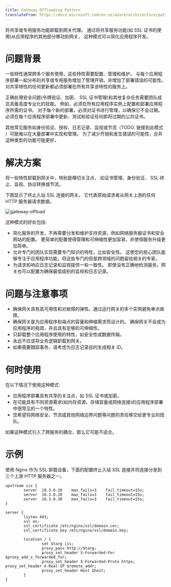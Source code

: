 ```yaml
---
title: Gateway Offloading Pattern
translateFrom: https://docs.microsoft.com/en-us/azure/architecture/patterns/gateway-offloading
---
```


将共享或专用服务功能卸载到网关代理。
通过将共享服务功能(如 SSL 证书的使用)从应用程序的其他部分移动到网关，
这种模式可以简化应用程序开发。

# 问题背景

一些特性通常跨多个服务使用，这些特性需要配置、管理和维护。
与每个应用程序部署一起分布的共享或专用服务增加了管理开销，并增加了部署错误的可能性。
对共享特性的任何更新都必须部署在所有共享该特性的服务上。

正确处理安全问题(令牌验证、加密、 SSL 证书管理)和其他复杂任务需要团队成员具备高度专业化的技能。
例如，必须在所有应用程序实例上配置和部署应用程序所需的证书。
对于每个新的部署，必须对证书进行管理，以确保它不会过期。
必须在每个应用程序部署中更新、测试和验证任何即将过期的公共证书。

其他常见服务如身份验证、授权、日志记录、监视或节流（TODO: 链接到此模式
）可能难以在大量部署中实现和管理。
为了减少开销和发生错误的可能性，合并这种类型的功能可能更好。

# 解决方案

将一些特性卸载到网关中，特别是横切关注点，
如证书管理、身份验证、 SSL 终止、监视、协议转换或节流。

下图显示了终止入站 SSL 连接的网关。
它代表原始请求者从网关上游的任何 HTTP 服务器请求数据。

![gateway-offload](/asset/img/gateway-offload.png)

这种模式的好处包括:

* 简化服务的开发，不再需要分发和维护支持资源，例如网络服务器证书和安全网站的配置。
  更简单的配置使得管理和可伸缩性更加容易，并使得服务升级更加简单。
* 允许专门的团队实现需要专门知识的特性，比如安全性。
  这使您的核心团队能够专注于应用程序功能，将这些专门的但是跨领域的问题留给相关的专家。
* 为请求和响应日志记录和监视提供一些一致性。
  即使没有正确地检测服务，网关也可以配置为确保最低级别的监视和日志记录。

# 问题与注意事项

* 确保网关具有高可用性和对故障的弹性。通过运行网关的多个实例避免单点故障。
* 确保网关是为应用程序和端点的容量和伸缩需求而设计的。
  确保网关不会成为应用程序的瓶颈，并且具有足够的可伸缩性。
* 只卸载整个应用程序使用的特性，如安全性或数据传输。
* 永远不应该将业务逻辑卸载到网关。
* 如果需要跟踪事务，请考虑为日志记录目的生成相关 ID。

# 何时使用

在以下情况下使用这种模式:

* 应用程序部署具有共享的关注点，如 SSL 证书或加密。
* 在可能具有不同资源需求(如内存资源、存储容量或网络连接)的应用程序部署中很常见的一个特性。
* 您希望将网络安全、节流或其他网络边界问题等问题的责任移交给更专业的团队。

如果这种模式引入了跨服务的耦合，那么它可能不适合。

# 示例

使用 Nginx 作为 SSL 卸载设备，下面的配置终止入站 SSL 连接并将连接分发到三个上游 HTTP 服务器之一。

```console
upstream iis {
        server  10.3.0.10    max_fails=3    fail_timeout=15s;
        server  10.3.0.20    max_fails=3    fail_timeout=15s;
        server  10.3.0.30    max_fails=3    fail_timeout=15s;
}

server {
        listen 443;
        ssl on;
        ssl_certificate /etc/nginx/ssl/domain.cer;
        ssl_certificate_key /etc/nginx/ssl/domain.key;

        location / {
                set $targ iis;
                proxy_pass http://$targ;
                proxy_set_header X-Forwarded-For $proxy_add_x_forwarded_for;
                proxy_set_header X-Forwarded-Proto https;
proxy_set_header X-Real-IP $remote_addr;
                proxy_set_header Host $host;
        }
}
```

